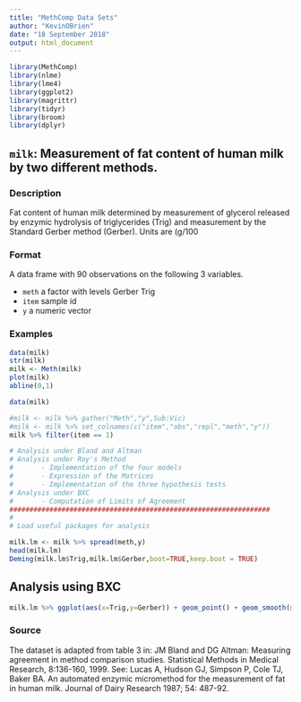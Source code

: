 ---
title: "MethComp Data Sets"
author: "KevinOBrien"
date: "18 September 2018"
output: html_document
---

```{r setup, include=FALSE}
library(MethComp)
library(nlme)
library(lme4)
library(ggplot2)
library(magrittr)
library(tidyr)
library(broom)
library(dplyr)
```
## ``milk``: Measurement of fat content of human milk by two different methods.

### Description
Fat content of human milk determined by measurement of glycerol released by enzymic hydrolysis
of triglycerides (Trig) and measurement by the Standard Gerber method (Gerber). Units are (g/100
          
### Format
A data frame with 90 observations on the following 3 variables.

* ``meth`` a factor with levels Gerber Trig
* ``item`` sample id
* ``y`` a numeric vector


### Examples
```{r}
data(milk)
str(milk)
milk <- Meth(milk)
plot(milk)
abline(0,1)
```

```{r}
data(milk)

#milk <- milk %>% gather("Meth","y",Sub:Vic)
#milk <- milk %>% set_colnames(c("item","obs","repl","meth","y"))
milk %>% filter(item == 1)
```

```{r}
# Analysis under Bland and Altman
# Analysis under Roy's Method
#       - Implementation of the four models
#       - Expression of the Matrices
#       - Implementation of the three hypothesis tests        
# Analysis under BXC
#       - Computation of Limits of Agreement
#################################################################
#
# Load useful packages for analysis

```

```{r}
milk.lm <- milk %>% spread(meth,y)
head(milk.lm)
Deming(milk.lm$Trig,milk.lm$Gerber,boot=TRUE,keep.boot = TRUE)
```

## Analysis using BXC
```{r}
milk.lm %>% ggplot(aes(x=Trig,y=Gerber)) + geom_point() + geom_smooth(method="lm")
```


### Source
The dataset is adapted from table 3 in: JM Bland and DG Altman: Measuring agreement in method
comparison studies. Statistical Methods in Medical Research, 8:136-160, 1999. See: Lucas A, Hudson
GJ, Simpson P, Cole TJ, Baker BA. An automated enzymic micromethod for the measurement
of fat in human milk. Journal of Dairy Research 1987; 54: 487-92.
